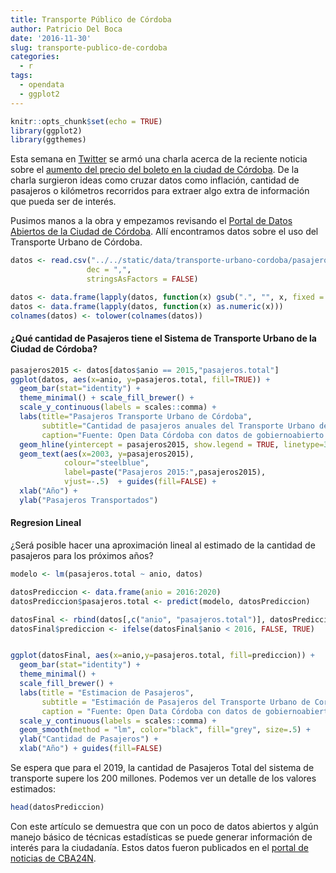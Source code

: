 ---
title: Transporte Público de Córdoba
author: Patricio Del Boca
date: '2016-11-30'
slug: transporte-publico-de-cordoba
categories:
  - r
tags:
  - opendata
  - ggplot2
---

```{r setup, include=FALSE}
knitr::opts_chunk$set(echo = TRUE)
library(ggplot2)
library(ggthemes)
```

Esta semana en [Twitter](https://twitter.com/dronespleen/status/804065846196928514) se armó una charla acerca de la reciente noticia sobre el [aumento del precio del boleto en la ciudad de Córdoba](http://www.cba24n.com.ar/content/el-boleto-de-colectivo-subiria-un-37-por-ciento). De la charla surgieron ideas como cruzar datos como inflación, cantidad de pasajeros o kilómetros recorridos para extraer algo extra de información que pueda ser de interés. 

Pusimos manos a la obra y empezamos revisando el [Portal de Datos Abiertos de la Ciudad de Córdoba](https://gobiernoabierto.cordoba.gob.ar/data/datos-abiertos/categoria/transporte). Allí encontramos datos sobre el uso del Transporte Urbano de Córdoba.

```{r}
datos <- read.csv("../../static/data/transporte-urbano-cordoba/pasajeros_y_kilometros_2012_a_2016.csv", 
                 dec = ",",
                 stringsAsFactors = FALSE)

datos <- data.frame(lapply(datos, function(x) gsub(".", "", x, fixed = TRUE)), stringsAsFactors = FALSE)
datos <- data.frame(lapply(datos, function(x) as.numeric(x)))
colnames(datos) <- tolower(colnames(datos))
```

#### ¿Qué cantidad de Pasajeros tiene el Sistema de Transporte Urbano de la Ciudad de Córdoba?
```{r, fig.width=10, fig.height=6}
pasajeros2015 <- datos[datos$anio == 2015,"pasajeros.total"]
ggplot(datos, aes(x=anio, y=pasajeros.total, fill=TRUE)) +
  geom_bar(stat="identity") +
  theme_minimal() + scale_fill_brewer() +
  scale_y_continuous(labels = scales::comma) +
  labs(title="Pasajeros Transporte Urbano de Córdoba",
       subtitle="Cantidad de pasajeros anuales del Transporte Urbano de Córdoba Capital",
       caption="Fuente: Open Data Córdoba con datos de gobiernoabierto.cordoba.gob.ar") +
  geom_hline(yintercept = pasajeros2015, show.legend = TRUE, linetype=3) +
  geom_text(aes(x=2003, y=pasajeros2015), 
            colour="steelblue",
            label=paste("Pasajeros 2015:",pasajeros2015),
            vjust=-.5)  + guides(fill=FALSE) +
  xlab("Año") +
  ylab("Pasajeros Transportados")
```

#### Regresion Lineal
¿Será posible hacer una aproximación lineal al estimado de la cantidad de pasajeros para los próximos años?

```{r}
modelo <- lm(pasajeros.total ~ anio, datos)

datosPrediccion <- data.frame(anio = 2016:2020)
datosPrediccion$pasajeros.total <- predict(modelo, datosPrediccion)

datosFinal <- rbind(datos[,c("anio", "pasajeros.total")], datosPrediccion)
datosFinal$prediccion <- ifelse(datosFinal$anio < 2016, FALSE, TRUE)


ggplot(datosFinal, aes(x=anio,y=pasajeros.total, fill=prediccion)) + 
  geom_bar(stat="identity") +
  theme_minimal() +
  scale_fill_brewer() +
  labs(title = "Estimacion de Pasajeros",
       subtitle = "Estimación de Pasajeros del Transporte Urbano de Cordoba 2016-2020",
       caption = "Fuente: Open Data Córdoba con datos de gobiernoabierto.cordoba.gob.ar") +
  scale_y_continuous(labels = scales::comma) +
  geom_smooth(method = "lm", color="black", fill="grey", size=.5) +
  ylab("Cantidad de Pasajeros") +
  xlab("Año") + guides(fill=FALSE)
```

Se espera que para el 2019, la cantidad de Pasajeros Total del sistema de transporte supere los 200 millones. Podemos ver un detalle de los valores estimados:
```{r}
head(datosPrediccion)
```

Con este artículo se demuestra que con un poco de datos abiertos y algún manejo básico de técnicas estadísticas se puede generar información de interés para la ciudadanía. Estos datos fueron publicados en el [portal de noticias de CBA24N](http://www.cba24n.com.ar/content/pese-al-aumento-del-boleto-estiman-200-millones-de-pasajeros).

